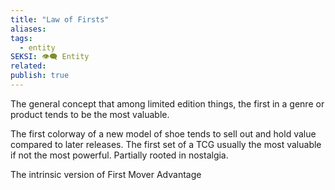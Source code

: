 ```yaml
---
title: "Law of Firsts"
aliases: 
tags:
  - entity
SEKSI: 👁️‍🗨️ Entity
related:
publish: true
---
```



The general concept that among limited edition things, the first in a genre or product tends to be the most valuable.

The first colorway of a new model of shoe tends to sell out and hold value compared to later releases. The first set of a TCG usually the most valuable if not the most powerful. Partially rooted in nostalgia.

The intrinsic version of <Link href="/c/first-mover-advantage" className="text-[var(--color-primary)] hover:underline hover:text-[var(--color-secondary)] transition-colors font-medium">First Mover Advantage</Link>

